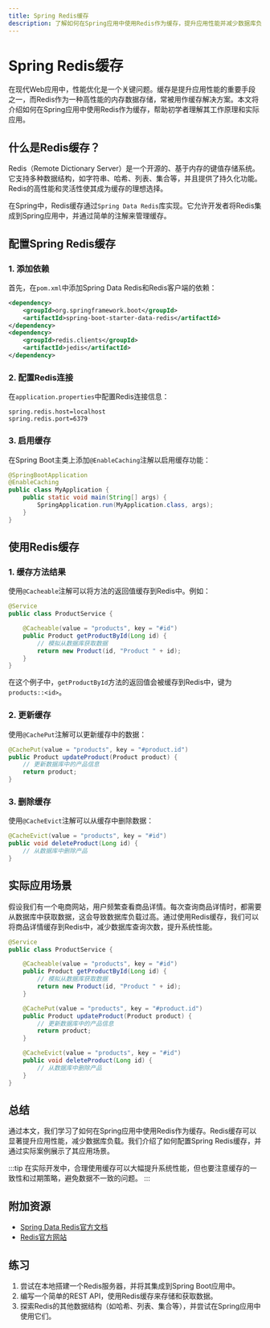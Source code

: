 ```yaml
---
title: Spring Redis缓存
description: 了解如何在Spring应用中使用Redis作为缓存，提升应用性能并减少数据库负载。
---
```


# Spring Redis缓存

在现代Web应用中，性能优化是一个关键问题。缓存是提升应用性能的重要手段之一，而Redis作为一种高性能的内存数据存储，常被用作缓存解决方案。本文将介绍如何在Spring应用中使用Redis作为缓存，帮助初学者理解其工作原理和实际应用。

## 什么是Redis缓存？

Redis（Remote Dictionary Server）是一个开源的、基于内存的键值存储系统。它支持多种数据结构，如字符串、哈希、列表、集合等，并且提供了持久化功能。Redis的高性能和灵活性使其成为缓存的理想选择。

在Spring中，Redis缓存通过`Spring Data Redis`库实现。它允许开发者将Redis集成到Spring应用中，并通过简单的注解来管理缓存。

## 配置Spring Redis缓存

### 1. 添加依赖

首先，在`pom.xml`中添加Spring Data Redis和Redis客户端的依赖：

```xml
<dependency>
    <groupId>org.springframework.boot</groupId>
    <artifactId>spring-boot-starter-data-redis</artifactId>
</dependency>
<dependency>
    <groupId>redis.clients</groupId>
    <artifactId>jedis</artifactId>
</dependency>
```

### 2. 配置Redis连接

在`application.properties`中配置Redis连接信息：

```properties
spring.redis.host=localhost
spring.redis.port=6379
```

### 3. 启用缓存

在Spring Boot主类上添加`@EnableCaching`注解以启用缓存功能：

```java
@SpringBootApplication
@EnableCaching
public class MyApplication {
    public static void main(String[] args) {
        SpringApplication.run(MyApplication.class, args);
    }
}
```

## 使用Redis缓存

### 1. 缓存方法结果

使用`@Cacheable`注解可以将方法的返回值缓存到Redis中。例如：

```java
@Service
public class ProductService {

    @Cacheable(value = "products", key = "#id")
    public Product getProductById(Long id) {
        // 模拟从数据库获取数据
        return new Product(id, "Product " + id);
    }
}
```

在这个例子中，`getProductById`方法的返回值会被缓存到Redis中，键为`products::<id>`。

### 2. 更新缓存

使用`@CachePut`注解可以更新缓存中的数据：

```java
@CachePut(value = "products", key = "#product.id")
public Product updateProduct(Product product) {
    // 更新数据库中的产品信息
    return product;
}
```

### 3. 删除缓存

使用`@CacheEvict`注解可以从缓存中删除数据：

```java
@CacheEvict(value = "products", key = "#id")
public void deleteProduct(Long id) {
    // 从数据库中删除产品
}
```

## 实际应用场景

假设我们有一个电商网站，用户频繁查看商品详情。每次查询商品详情时，都需要从数据库中获取数据，这会导致数据库负载过高。通过使用Redis缓存，我们可以将商品详情缓存到Redis中，减少数据库查询次数，提升系统性能。

```java
@Service
public class ProductService {

    @Cacheable(value = "products", key = "#id")
    public Product getProductById(Long id) {
        // 模拟从数据库获取数据
        return new Product(id, "Product " + id);
    }

    @CachePut(value = "products", key = "#product.id")
    public Product updateProduct(Product product) {
        // 更新数据库中的产品信息
        return product;
    }

    @CacheEvict(value = "products", key = "#id")
    public void deleteProduct(Long id) {
        // 从数据库中删除产品
    }
}
```

## 总结

通过本文，我们学习了如何在Spring应用中使用Redis作为缓存。Redis缓存可以显著提升应用性能，减少数据库负载。我们介绍了如何配置Spring Redis缓存，并通过实际案例展示了其应用场景。

:::tip
在实际开发中，合理使用缓存可以大幅提升系统性能，但也要注意缓存的一致性和过期策略，避免数据不一致的问题。
:::

## 附加资源

- [Spring Data Redis官方文档](https://spring.io/projects/spring-data-redis)
- [Redis官方网站](https://redis.io/)

## 练习

1. 尝试在本地搭建一个Redis服务器，并将其集成到Spring Boot应用中。
2. 编写一个简单的REST API，使用Redis缓存来存储和获取数据。
3. 探索Redis的其他数据结构（如哈希、列表、集合等），并尝试在Spring应用中使用它们。